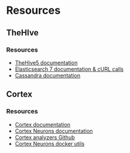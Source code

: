 # Resources

## TheHIve
### Resources

- [TheHive5 documentation](https://docs.strangebee.com/thehive/setup/)
- [Elasticsearch 7 documentation & cURL calls](https://www.elastic.co/guide/en/elasticsearch/reference/7.17/indices-delete-index.html)
- [Cassandra documentation](https://cassandra.apache.org/doc/latest/)

## Cortex
### Resources

- [Cortex documentation](https://docs.thehive-project.org/cortex/)
- [Cortex Neurons documentation](https://thehive-project.github.io/Cortex-Analyzers/)
- [Cortex analyzers Github](https://github.com/TheHive-Project/Cortex-Analyzers/)
- [Cortex Neurons docker utils](https://github.com/TheHive-Project/Cortex-Analyzers/tree/master/utils/docker)


